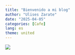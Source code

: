 ---
title: "Bienvenido a mi blog"
author: "Ulises Zarate"
date: "2025-04-05"
categories: [Cafe]
lang: es
theme: united
---


![](cafe1.jpg)

